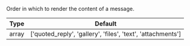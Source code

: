 Order in which to render the content of a message.

| Type  | Default                                                     |
| ----- | ----------------------------------------------------------- |
| array | ['quoted_reply', 'gallery', 'files', 'text', 'attachments'] |
